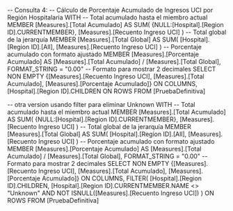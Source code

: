 -- Consulta 4:
-- Cálculo de Porcentaje Acumulado de Ingresos UCI por Región Hospitalaria
WITH 
-- Total acumulado hasta el miembro actual
MEMBER [Measures].[Total Acumulado] AS
    SUM(
        {NULL:[Hospital].[Region ID].CURRENTMEMBER}, 
        [Measures].[Recuento Ingreso UCI]
    )
-- Total global de la jerarquía
MEMBER [Measures].[Total Global] AS
    SUM(
        [Hospital].[Region ID].[All], 
        [Measures].[Recuento Ingreso UCI]
    )
-- Porcentaje acumulado con formato ajustado
MEMBER [Measures].[Porcentaje Acumulado] AS
    [Measures].[Total Acumulado] / [Measures].[Total Global],
    FORMAT_STRING = "0.00" -- Formato para mostrar 2 decimales
SELECT 
    NON EMPTY {[Measures].[Recuento Ingreso UCI], [Measures].[Total Acumulado], [Measures].[Porcentaje Acumulado]} ON COLUMNS,
    [Hospital].[Region ID].CHILDREN ON ROWS
FROM [PruebaDefinitiva]


-- otra version usando filter para eliminar Unknown
WITH 
-- Total acumulado hasta el miembro actual
MEMBER [Measures].[Total Acumulado] AS
    SUM(
        {NULL:[Hospital].[Region ID].CURRENTMEMBER}, 
        [Measures].[Recuento Ingreso UCI]
    )
-- Total global de la jerarquía
MEMBER [Measures].[Total Global] AS
    SUM(
        [Hospital].[Region ID].[All], 
        [Measures].[Recuento Ingreso UCI]
    )
-- Porcentaje acumulado con formato ajustado
MEMBER [Measures].[Porcentaje Acumulado] AS
    [Measures].[Total Acumulado] / [Measures].[Total Global],
    FORMAT_STRING = "0.00" -- Formato para mostrar 2 decimales
SELECT 
    NON EMPTY {[Measures].[Recuento Ingreso UCI], [Measures].[Total Acumulado], [Measures].[Porcentaje Acumulado]} ON COLUMNS,
    FILTER(
        [Hospital].[Region ID].CHILDREN,
        [Hospital].[Region ID].CURRENTMEMBER.NAME <> "Unknown" AND 
        NOT ISNULL([Measures].[Recuento Ingreso UCI])
    ) ON ROWS
FROM [PruebaDefinitiva]



